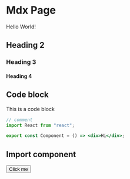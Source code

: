 # Mdx Page

Hello World!

## Heading 2

### Heading 3

#### Heading 4

## Code block

This is a code block

```jsx
// comment
import React from "react";

export const Component = () => <div>Hi</div>;
```

## Import component


<Button>Click me</Button>
